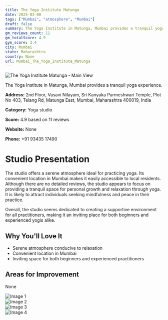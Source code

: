 ```yaml
---
title: The Yoga Institute Matunga
date: 2025-03-08
tags: ["Mumbai", "atmosphere", "Mumbai"]  
draft: false
summary: The Yoga Institute in Matunga, Mumbai provides a tranquil yoga experience.
gm_reviews_count: 11
gm_totalScore: 4.9
gym_score: 3.4
city: Mumbai
state: Maharashtra
country: None
url: Mumbai_The_Yoga_Institute_Matunga
---
```


<div className="aspect-[16/9] relative my-8">
  <img 
    src="https://lh5.googleusercontent.com/p/AF1QipPCitjqE379UeC63BqaMEQws-CC79N_t2wt8Tcr=w1920-h1080-k-no"
    alt="The Yoga Institute Matunga - Main View"
    className="object-cover absolute inset-0 w-full h-full rounded-lg"
  />
</div>

The Yoga Institute in Matunga, Mumbai provides a tranquil yoga experience.

**Address:** 2nd Floor, Vasavi Nilayam, Sri Kanyaka Parmeshwari Temple, Plot No 403, Telang Rd, Matunga East, Mumbai, Maharashtra 400019, India

**Category:** Yoga studio

**Score:** 4.9 based on 11 reviews

**Website:** None

**Phone:** +91 93435 17490

# Studio Presentation

The studio offers a serene atmosphere ideal for practicing yoga. Its convenient location in Mumbai makes it easily accessible to local residents. Although there are no detailed reviews, the studio appears to focus on providing a tranquil space for personal growth and relaxation through yoga. It is likely to attract individuals seeking mindfulness and peace in their practice.

Overall, the studio seems dedicated to creating a supportive environment for all practitioners, making it an inviting place for both beginners and experienced yogis alike.

## Why You'll Love It

- Serene atmosphere conducive to relaxation
- Convenient location in Mumbai
- Inviting space for both beginners and experienced practitioners

## Areas for Improvement

None

<div className="grid grid-cols-1 xl:grid-cols-2 gap-4 my-8">
<div className="aspect-[4/3] relative"><img src="https://lh3.googleusercontent.com/p/AF1QipO1nRUAzNvVhfmKj6ALYQ-51eIh8hlCYebjF_UJ=w1920-h1080-k-no" alt="Image 1" className="object-cover absolute inset-0 w-full h-full rounded-lg" /></div>
<div className="aspect-[4/3] relative"><img src="https://lh3.googleusercontent.com/p/AF1QipPYy57cLaw7jTxYACaVKVxf5pXl1S1v7HAlMnT2=w1920-h1080-k-no" alt="Image 2" className="object-cover absolute inset-0 w-full h-full rounded-lg" /></div>
<div className="aspect-[4/3] relative"><img src="https://lh5.googleusercontent.com/p/AF1QipPJw6EvK5CW45U-OVEXGWF2KVxOGm_t0_dSvW4j=w1920-h1080-k-no" alt="Image 3" className="object-cover absolute inset-0 w-full h-full rounded-lg" /></div>
<div className="aspect-[4/3] relative"><img src="https://lh5.googleusercontent.com/p/AF1QipOi0yR-aXTFH3dVekaYdcqTnTqoEemFuhYQ6nm5=w1920-h1080-k-no" alt="Image 4" className="object-cover absolute inset-0 w-full h-full rounded-lg" /></div>
</div>